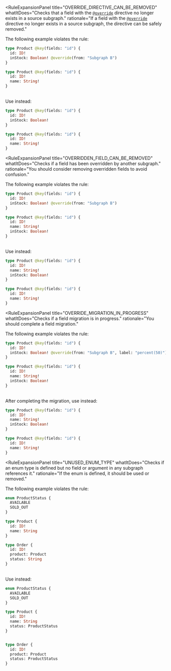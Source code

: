 <RuleExpansionPanel
  title="OVERRIDE_DIRECTIVE_CAN_BE_REMOVED"
  whatItDoes="Checks that a field with the [`@override`](https://www.apollographql.com/docs/federation/federated-types/federated-directives/#override) directive no longer exists in a source subgraph."
  rationale="If a field with the [`@override`](https://www.apollographql.com/docs/federation/federated-types/federated-directives/#override) directive no longer exists in a source subgraph, the directive can be safely removed."
>

The following example violates the rule:

```graphql title="❌ Subgraph A" disableCopy=true showLineNumbers=false {3}
type Product @key(fields: "id") {
  id: ID!
  inStock: Boolean! @override(from: "Subgraph B")
}
```

```graphql title="❌ Subgraph B" disableCopy=true showLineNumbers=false
type Product @key(fields: "id") {
  id: ID!
  name: String!
}
```

<br/>
Use instead:
<br/>

```graphql title="✅ Subgraph A" disableCopy=true showLineNumbers=false {3}
type Product @key(fields: "id") {
  id: ID!
  inStock: Boolean!
}
```

```graphql title="✅ Subgraph B" disableCopy=true showLineNumbers=false
type Product @key(fields: "id") {
  id: ID!
  name: String!
}
```

</RuleExpansionPanel>

<RuleExpansionPanel
  title="OVERRIDDEN_FIELD_CAN_BE_REMOVED"
  whatItDoes="Checks if a field has been overridden by another subgraph."
  rationale="You should consider removing overridden fields to avoid confusion."
>

The following example violates the rule:

```graphql title="❌ Subgraph A" disableCopy=true showLineNumbers=false {3}
type Product @key(fields: "id") {
  id: ID!
  inStock: Boolean! @override(from: "Subgraph B")
}
```

```graphql title="❌ Subgraph B" disableCopy=true showLineNumbers=false {4}
type Product @key(fields: "id") {
  id: ID!
  name: String!
  inStock: Boolean!
}
```

<br/>
Use instead:
<br/>

```graphql title="✅ Subgraph A" disableCopy=true showLineNumbers=false
type Product @key(fields: "id") {
  id: ID!
  name: String!
  inStock: Boolean!
}
```

```graphql title="✅ Subgraph B" disableCopy=true showLineNumbers=false
type Product @key(fields: "id") {
  id: ID!
  name: String!
}
```

</RuleExpansionPanel>

<RuleExpansionPanel
  title="OVERRIDE_MIGRATION_IN_PROGRESS"
  whatItDoes="Checks if a field migration is in progress."
  rationale="You should complete a field migration."
>

The following example violates the rule:

```graphql title="❌ Subgraph A" disableCopy=true showLineNumbers=false {3}
type Product @key(fields: "id") {
  id: ID!
  inStock: Boolean! @override(from: "Subgraph B", label: "percent(50)")
}
```

```graphql title="❌ Subgraph B" disableCopy=true showLineNumbers=false {4}
type Product @key(fields: "id") {
  id: ID!
  name: String!
  inStock: Boolean!
}
```

<br/>
After completing the migration, use instead:
<br/>

```graphql title="✅ Subgraph A" disableCopy=true showLineNumbers=false
type Product @key(fields: "id") {
  id: ID!
  name: String!
  inStock: Boolean!
}
```

```graphql title="✅ Subgraph B" disableCopy=true showLineNumbers=false
type Product @key(fields: "id") {
  id: ID!
  name: String!
}
```

</RuleExpansionPanel>

<RuleExpansionPanel
  title="UNUSED_ENUM_TYPE"
  whatItDoes="Checks if an enum type is defined but no field or argument in any subgraph references it."
  rationale="If the enum is defined, it should be used or removed."
>

The following example violates the rule:

<CodeColumns>

```graphql title="❌ Subgraph A" disableCopy=true showLineNumbers=false
enum ProductStatus {
  AVAILABLE
  SOLD_OUT
}

type Product {
  id: ID!
  name: String
}
```

```graphql title="❌ Subgraph B" disableCopy=true showLineNumbers=false  {4}
type Order {
  id: ID!
  product: Product
  status: String
}
```

</CodeColumns>

<br/>
Use instead:
<br/>

<CodeColumns>

```graphql title="✅ Subgraph A" disableCopy=true showLineNumbers=false {9}
enum ProductStatus {
  AVAILABLE
  SOLD_OUT
}

type Product {
  id: ID!
  name: String
  status: ProductStatus
}
```

```graphql title="✅ Subgraph B" disableCopy=true showLineNumbers=false {4}

type Order {
  id: ID!
  product: Product
  status: ProductStatus
}
```
</CodeColumns>

</RuleExpansionPanel>
